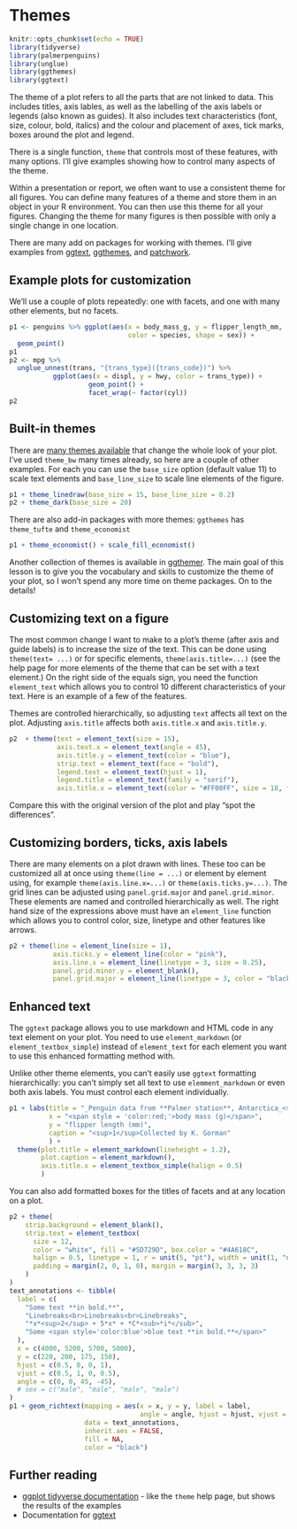 # Themes {#theme}

```r
knitr::opts_chunk$set(echo = TRUE)
library(tidyverse)
library(palmerpenguins)
library(unglue)
library(ggthemes)
library(ggtext)
```

The theme of a plot refers to all the parts that are not linked to data. This includes titles, axis lables, as well as the labelling of the axis labels or legends (also known as guides). It also includes text characteristics (font, size, colour, bold, italics) and the colour and placement of axes, tick marks, boxes around the plot and legend.

There is a single function, `theme` that controls most of these features, with many options. I'll give examples showing how to control many aspects of the theme.

Within a presentation or report, we often want to use a consistent theme for all figures. You can define many features of a theme and store them in an object in your R environment. You can then use this theme for all your figures. Changing the theme for many figures is then possible with only a single change in one location.

There are many add on packages for working with themes. I'll give examples from [ggtext](), [ggthemes](), and [patchwork]().

## Example plots for customization

We'll use a couple of plots repeatedly: one with facets, and one with many other elements, but no facets.

```r
p1 <- penguins %>% ggplot(aes(x = body_mass_g, y = flipper_length_mm, 
                              color = species, shape = sex)) + 
  geom_point()
p1
p2 <- mpg %>% 
  unglue_unnest(trans, "{trans_type}({trans_code})") %>%
           ggplot(aes(x = displ, y = hwy, color = trans_type)) +
                    geom_point() +
                    facet_wrap(~ factor(cyl))
p2
```

## Built-in themes

There are [many themes available](https://ggplot2.tidyverse.org/reference/ggtheme.html) that change the whole look of your plot. I've used `theme_bw` many times already, so here are a couple of other examples. For each you can use the `base_size` option (default value 11) to scale text elements and `base_line_size` to scale line elements of the figure.

```r
p1 + theme_linedraw(base_size = 15, base_line_size = 0.2)
p2 + theme_dark(base_size = 20)
```

There are also add-in packages with more themes: `ggthemes` has `theme_tufte` and `theme_economist`

```r
p1 + theme_economist() + scale_fill_economist()
```

Another collection of themes is available in [ggthemer](https://github.com/Mikata-Project/ggthemr). The main goal of this lesson is to give you the vocabulary and skills to customize the theme of your plot, so I won't spend any more time on theme packages. On to the details!

## Customizing text on a figure

The most common change I want to make to a plot's theme (after axis and guide labels) is to increase the size of the text. This can be done using `theme(text= ...)` or for specific elements, `theme(axis.title=...)` (see the help page for more elements of the theme that can be set with a text element.) On the right side of the equals sign, you need the function `element_text` which allows you to control 10 different characteristics of your text. Here is an example of a few of the features.

Themes are controlled hierarchically, so adjusting `text` affects all text on the plot. Adjusting `axis.title` affects both `axis.title.x` and `axis.title.y`.

```r
p2  + theme(text = element_text(size = 15),
            axis.text.x = element_text(angle = 45),
            axis.title.y = element_text(color = "blue"),
            strip.text = element_text(face = "bold"),
            legend.text = element_text(hjust = 1),
            legend.title = element_text(family = "serif"),
            axis.title.x = element_text(color = "#FF00FF", size = 18, face = "italic", family = "mono"))
```

Compare this with the original version of the plot and play "spot the differences".


## Customizing borders, ticks, axis labels

There are many elements on a plot drawn with lines. These too can be customized all at once using `theme(line = ...)` or element by element using, for example `theme(axis.line.x=...)` or `theme(axis.ticks.y=...)`. The grid lines can be adjusted using `panel.grid.major` and `panel.grid.minor`. These elements are named and controlled hierarchically as well. The right hand size of the expressions above must have an `element_line` function which allows you to control color, size, linetype and other features like arrows. 

```r
p2 + theme(line = element_line(size = 1),
           axis.ticks.y = element_line(color = "pink"),
           axis.line.x = element_line(linetype = 3, size = 0.25),
           panel.grid.minor.y = element_blank(),
           panel.grid.major = element_line(linetype = 3, color = "black", size = 0.25))
```

## Enhanced text

The `ggtext` package allows you to use markdown and HTML code in any text element on your plot. You need to use `element_markdown` (or `element_textbox_simple`) instead of `element_text` for each element you want to use this enhanced formatting method with.

Unlike other theme elements, you can't easily use `ggtext` formatting hierarchically: you can't simply set all text to use `elemment_markdown` or even both axis labels. You must control each element individually.

```r
p1 + labs(title = "_Penguin data from **Palmer station**, Antarctica_<sup>1</sup>",
          x = "<span style = 'color:red;'>body mass (g)</span>",
          y = "flipper length (mm)",
          caption = "<sup>1</sup>Collected by K. Gorman"
          ) + 
  theme(plot.title = element_markdown(lineheight = 1.2),
        plot.caption = element_markdown(),
        axis.title.x = element_textbox_simple(halign = 0.5)
        )
```

You can also add formatted boxes for the titles of facets and at any location on a plot.

```r
p2 + theme(
    strip.background = element_blank(),
    strip.text = element_textbox(
      size = 12,
      color = "white", fill = "#5D729D", box.color = "#4A618C",
      halign = 0.5, linetype = 1, r = unit(5, "pt"), width = unit(1, "npc"),
      padding = margin(2, 0, 1, 0), margin = margin(3, 3, 3, 3)
    )
)
text_annotations <- tibble(
  label = c(
    "Some text **in bold.**",
    "Linebreaks<br>Linebreaks<br>Linebreaks",
    "*x*<sup>2</sup> + 5*x* + *C*<sub>*i*</sub>",
    "Some <span style='color:blue'>blue text **in bold.**</span>"
  ),
  x = c(4000, 5200, 5700, 5000),
  y = c(220, 200, 175, 150),
  hjust = c(0.5, 0, 0, 1),
  vjust = c(0.5, 1, 0, 0.5),
  angle = c(0, 0, 45, -45),
  # sex = c("male", "male", "male", "male")
)
p1 + geom_richtext(mapping = aes(x = x, y = y, label = label,
                                 angle = angle, hjust = hjust, vjust = vjust),
                   data = text_annotations,
                   inherit.aes = FALSE,
                   fill = NA,
                   color = "black")
```


## Further reading

* [ggplot tidyverse documentation](https://ggplot2.tidyverse.org/reference/theme.html) - like the `theme` help page, but shows the results of the examples
* Documentation for [ggtext](https://github.com/wilkelab/ggtext)
